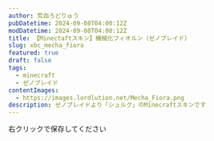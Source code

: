 ```yaml
---
author: 荒血ろどりゅう
pubDatetime: 2024-09-08T04:00:12Z
modDatetime: 2024-09-08T04:00:12Z
title: 【Minectaftスキン】機械化フィオルン（ゼノブレイド）
slug: xbc_mecha_fiora
featured: true
draft: false
tags:
  - minecraft
  - ゼノブレイド
contentImages:
  - https://images.lordlution.net/Mecha_Fiora.png
description: ゼノブレイドより「シュルク」のMinecraftスキンです
---
```


<ContentImage
  imagePath={frontmatter.contentImages[0]}
  alt="ゼノブレイドの機械化フィオルンのMinecraftスキン画像"
  mode="mcskin"
  mask={false}
/>

右クリックで保存してください
